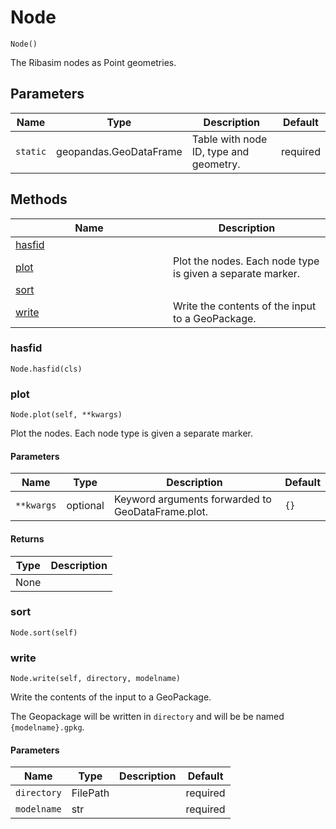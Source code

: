 # Node { #ribasim.Node }

`Node()`

The Ribasim nodes as Point geometries.

## Parameters

| Name     | Type                   | Description                            | Default   |
|----------|------------------------|----------------------------------------|-----------|
| `static` | geopandas.GeoDataFrame | Table with node ID, type and geometry. | required  |

## Methods

| Name | Description |
| --- | --- |
| [hasfid](#ribasim.Node.hasfid) |  |
| [plot](#ribasim.Node.plot) | Plot the nodes. Each node type is given a separate marker. |
| [sort](#ribasim.Node.sort) |  |
| [write](#ribasim.Node.write) | Write the contents of the input to a GeoPackage. |

### hasfid { #ribasim.Node.hasfid }

`Node.hasfid(cls)`

### plot { #ribasim.Node.plot }

`Node.plot(self, **kwargs)`

Plot the nodes. Each node type is given a separate marker.

#### Parameters

| Name       | Type     | Description                                       | Default   |
|------------|----------|---------------------------------------------------|-----------|
| `**kwargs` | optional | Keyword arguments forwarded to GeoDataFrame.plot. | `{}`      |

#### Returns

| Type   | Description   |
|--------|---------------|
| None   |               |

### sort { #ribasim.Node.sort }

`Node.sort(self)`

### write { #ribasim.Node.write }

`Node.write(self, directory, modelname)`

Write the contents of the input to a GeoPackage.

The Geopackage will be written in ``directory`` and will be be named
``{modelname}.gpkg``.

#### Parameters

| Name        | Type     | Description   | Default   |
|-------------|----------|---------------|-----------|
| `directory` | FilePath |               | required  |
| `modelname` | str      |               | required  |
